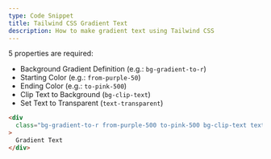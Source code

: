 ```yaml
---
type: Code Snippet
title: Tailwind CSS Gradient Text
description: How to make gradient text using Tailwind CSS
---
```


5 properties are required:

- Background Gradient Definition (e.g.: `bg-gradient-to-r`)
- Starting Color (e.g.: `from-purple-50`)
- Ending Color (e.g.: `to-pink-500`)
- Clip Text to Background (`bg-clip-text`)
- Set Text to Transparent (`text-transparent`)

```html
<div
  class="bg-gradient-to-r from-purple-500 to-pink-500 bg-clip-text text-transparent"
>
  Gradient Text
</div>
```
